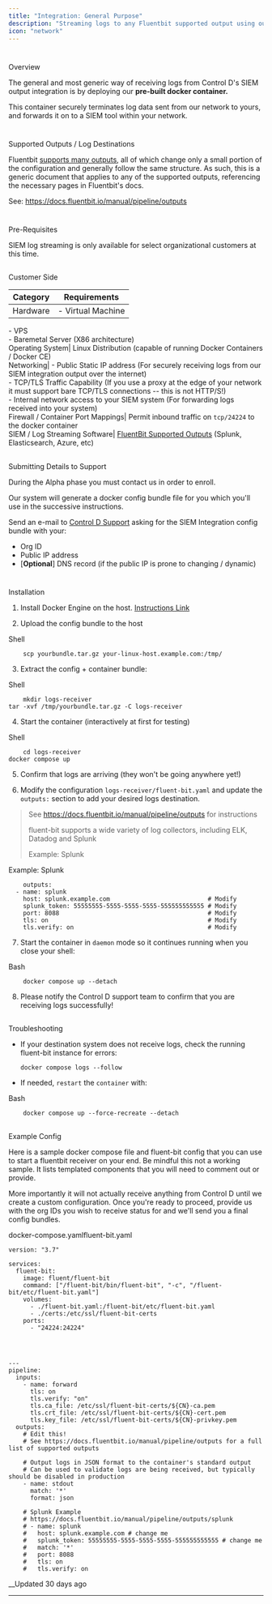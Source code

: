 ```yaml
---
title: "Integration: General Purpose"
description: "Streaming logs to any Fluentbit supported output using our pre-built docker container"
icon: "network"
---
```


# 

Overview

The general and most generic way of receiving logs from Control D's SIEM output integration is by deploying our **pre-built docker container.**

This container securely terminates log data sent from our network to yours, and forwards it on to a SIEM tool within your network.

# 

Supported Outputs / Log Destinations

Fluentbit [supports many outputs](https://docs.fluentbit.io/manual/pipeline/outputs), all of which change only a small portion of the configuration and generally follow the same structure. As such, this is a generic document that applies to any of the supported outputs, referencing the necessary pages in Fluentbit's docs.

See: <https://docs.fluentbit.io/manual/pipeline/outputs>

# 

Pre-Requisites

SIEM log streaming is only available for select organizational customers at this time.

## 

Customer Side

Category| Requirements  
---|---  
Hardware| \- Virtual Machine  
\- VPS  
\- Baremetal Server (X86 architecture)  
Operating System| Linux Distribution (capable of running Docker Containers / Docker CE)  
Networking| \- Public Static IP address (For securely receiving logs from our SIEM integration output over the internet)  
\- TCP/TLS Traffic Capability (If you use a proxy at the edge of your network it must support bare TCP/TLS connections -- this is not HTTP/S!)  
\- Internal network access to your SIEM system (For forwarding logs received into your system)  
Firewall / Container Port Mappings| Permit inbound traffic on `tcp/24224` to the docker container  
SIEM / Log Streaming Software| [FluentBit Supported Outputs](https://docs.fluentbit.io/manual/pipeline/outputs) (Splunk, Elasticsearch, Azure, etc)  
  
## 

Submitting Details to Support

During the Alpha phase you must contact us in order to enroll.

Our system will generate a docker config bundle file for you which you'll use in the successive instructions.

Send an e-mail to [Control D Support](/cdn-cgi/l/email-protection#f8909d9488b89b97968c8a97949cd69b9795) asking for the SIEM Integration config bundle with your:

  * Org ID
  * Public IP address
  * [**Optional**] DNS record (if the public IP is prone to changing / dynamic)

# 

Installation

  1. Install Docker Engine on the host. [Instructions Link](https://docs.docker.com/engine/install/)

  2. Upload the config bundle to the host

Shell
    
        scp yourbundle.tar.gz your-linux-host.example.com:/tmp/	
    

  3. Extract the config + container bundle:

Shell
    
        mkdir logs-receiver
    tar -xvf /tmp/yourbundle.tar.gz -C logs-receiver
    

  4. Start the container (interactively at first for testing)

Shell
    
        cd logs-receiver
    docker compose up
    

  5. Confirm that logs are arriving (they won't be going anywhere yet!)

  6. Modify the configuration `logs-receiver/fluent-bit.yaml` and update the `outputs:` section to add your desired logs destination.

> See <https://docs.fluentbit.io/manual/pipeline/outputs> for instructions
> 
> fluent-bit supports a wide variety of log collectors, including ELK, Datadog and Splunk 
> 
> Example: Splunk

Example: Splunk
    
        outputs:
      - name: splunk
        host: splunk.example.com                           # Modify 
        splunk_token: 55555555-5555-5555-5555-555555555555 # Modify
        port: 8088                                         # Modify
        tls: on                                            # Modify
        tls.verify: on                                     # Modify
    

  7. Start the container in `daemon` mode so it continues running when you close your shell: 

Bash
    
        docker compose up --detach
    

  8. Please notify the Control D support team to confirm that you are receiving logs successfully!

## 

Troubleshooting

  * If your destination system does not receive logs, check the running fluent-bit instance for errors: 
    
        docker compose logs --follow
    

  * If needed, `restart` the `container` with: 

Bash
    
        docker compose up --force-recreate --detach
    

## 

Example Config

Here is a sample docker compose file and fluent-bit config that you can use to start a fluentbit receiver on your end. Be mindful this not a working sample. It lists templated components that you will need to comment out or provide. 

More importantly it will not actually receive anything from Control D until we create a custom configuration. Once you're ready to proceed, provide us with the org IDs you wish to receive status for and we'll send you a final config bundles.

docker-compose.yamlfluent-bit.yaml
    
    
    version: "3.7"
    
    services:
      fluent-bit:
        image: fluent/fluent-bit
        command: ["/fluent-bit/bin/fluent-bit", "-c", "/fluent-bit/etc/fluent-bit.yaml"]
        volumes:
          - ./fluent-bit.yaml:/fluent-bit/etc/fluent-bit.yaml
          - ./certs:/etc/ssl/fluent-bit-certs
        ports:
          - "24224:24224"
    
    
    
    
    ---
    pipeline:
      inputs:
        - name: forward
          tls: on
          tls.verify: "on"
          tls.ca_file: /etc/ssl/fluent-bit-certs/${CN}-ca.pem
          tls.crt_file: /etc/ssl/fluent-bit-certs/${CN}-cert.pem
          tls.key_file: /etc/ssl/fluent-bit-certs/${CN}-privkey.pem
      outputs:
        # Edit this!
        # See https://docs.fluentbit.io/manual/pipeline/outputs for a full list of supported outputs
    
        # Output logs in JSON format to the container's standard output
        # Can be used to validate logs are being received, but typically should be disabled in production
        - name: stdout
          match: '*'
          format: json
    
        # Splunk Example
        # https://docs.fluentbit.io/manual/pipeline/outputs/splunk
        # - name: splunk
        #   host: splunk.example.com # change me
        #   splunk_token: 55555555-5555-5555-5555-555555555555 # change me
        #   match: '*'
        #   port: 8088
        #   tls: on
        #   tls.verify: on
    
    

__Updated 30 days ago

* * *
